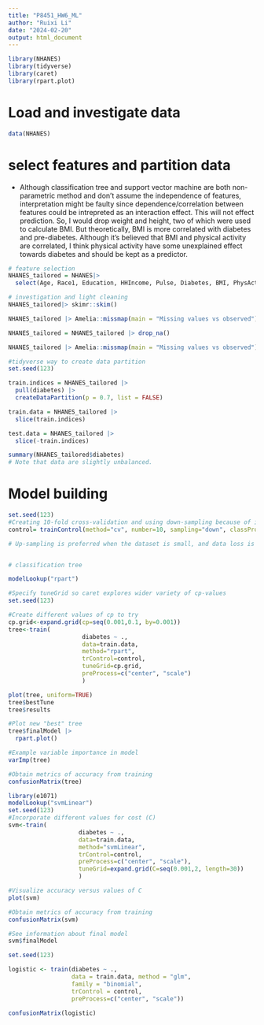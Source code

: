 ```yaml
---
title: "P8451_HW6_ML"
author: "Ruixi Li"
date: "2024-02-20"
output: html_document
---
```


```r
library(NHANES)
library(tidyverse)
library(caret)
library(rpart.plot)
```

# Load and investigate data

```r
data(NHANES) 

```


# select features and partition data

* Although classification tree and support vector machine are both non-parametric method and don't assume the independence of features, interpretation might be faulty since dependence/correlation between features could be intrepreted as an interaction effect. This will not effect prediction. So, I would drop weight and height, two of which were used to calculate BMI. But theoretically, BMI is more correlated with diabetes and pre-diabetes. Although it's believed that BMI and physical activity are correlated, I think physical activity have some unexplained effect towards diabetes and should be kept as a predictor.

```r
# feature selection
NHANES_tailored = NHANES|>
  select(Age, Race1, Education, HHIncome, Pulse, Diabetes, BMI, PhysActive, Smoke100) |> janitor::clean_names()

# investigation and light cleaning
NHANES_tailored|> skimr::skim()

NHANES_tailored |> Amelia::missmap(main = "Missing values vs observed")

NHANES_tailored = NHANES_tailored |> drop_na()

NHANES_tailored |> Amelia::missmap(main = "Missing values vs observed")

#tidyverse way to create data partition 
set.seed(123)

train.indices = NHANES_tailored |>
  pull(diabetes) |>
  createDataPartition(p = 0.7, list = FALSE)

train.data = NHANES_tailored |>
  slice(train.indices)

test.data = NHANES_tailored |>
  slice(-train.indices)

summary(NHANES_tailored$diabetes)
# Note that data are slightly unbalanced.
```


# Model building

```r
set.seed(123)
#Creating 10-fold cross-validation and using down-sampling because of imbalance in data
control= trainControl(method="cv", number=10, sampling="down", classProbs = T)

# Up-sampling is preferred when the dataset is small, and data loss is a concern, while down-sampling might be more appropriate for large datasets where training time and resource utilization are significant considerations.


# classification tree

modelLookup("rpart")

#Specify tuneGrid so caret explores wider variety of cp-values
set.seed(123)

#Create different values of cp to try
cp.grid<-expand.grid(cp=seq(0.001,0.1, by=0.001))
tree<-train(
                     diabetes ~ ., 
                     data=train.data, 
                     method="rpart", 
                     trControl=control, 
                     tuneGrid=cp.grid,
                     preProcess=c("center", "scale")
                     )

plot(tree, uniform=TRUE)
tree$bestTune
tree$results

#Plot new "best" tree
tree$finalModel |>
  rpart.plot()

#Example variable importance in model
varImp(tree)

#Obtain metrics of accuracy from training
confusionMatrix(tree)
```



```r
library(e1071)
modelLookup("svmLinear")
set.seed(123)
#Incorporate different values for cost (C)
svm<-train(
                    diabetes ~ ., 
                    data=train.data, 
                    method="svmLinear",  
                    trControl=control, 
                    preProcess=c("center", "scale"), 
                    tuneGrid=expand.grid(C=seq(0.001,2, length=30))
                    )

#Visualize accuracy versus values of C
plot(svm)

#Obtain metrics of accuracy from training
confusionMatrix(svm)

#See information about final model
svm$finalModel

```

```r
set.seed(123)

logistic <- train(diabetes ~ ., 
                  data = train.data, method = "glm",
                  family = "binomial",
                  trControl = control,
                  preProcess=c("center", "scale"))

confusionMatrix(logistic)

```

